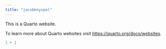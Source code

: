 ```yaml
---
title: "jacobknyspel"
---
```


This is a Quarto website.

To learn more about Quarto websites visit <https://quarto.org/docs/websites>.

```r
1 + 1
```
